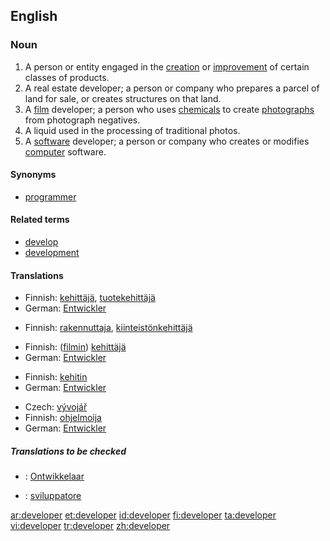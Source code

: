 ==English==

===Noun===
{{en-noun}}

# A person or entity engaged in the [[creation]] or [[improvement]] of certain classes of products.
# A real estate developer; a person or company who prepares a parcel of land for sale, or creates structures on that land.
# A [[film]] developer; a person who uses [[chemical]]s to create [[photograph]]s from photograph negatives.
# A liquid used in the processing of traditional photos.
# A [[software]] developer; a person or company who creates or modifies [[computer]] software.

====Synonyms====
*{{italbrac-colon|person or company who writes computer software}} [[programmer]]

====Related terms====
*[[develop]]
*[[development]]

====Translations====
{{trans-top|someone engaged product creation and improvement}}
*Finnish: [[kehittäjä]], [[tuotekehittäjä]]
*German: [[Entwickler]] {{m}}
{{trans-mid}}
{{trans-bottom}}

{{trans-top|real estate developer}}
*Finnish: [[rakennuttaja]], [[kiinteistönkehittäjä]]
{{trans-mid}}
{{trans-bottom}}

{{trans-top|film developer}}
*Finnish: ([[filmi|filmin]]) [[kehittäjä]]
*German: [[Entwickler]] {{m}}
{{trans-mid}}
{{trans-bottom}}

{{trans-top|liquid used in film processing}}
*Finnish: [[kehitin]]
*German: [[Entwickler]] {{m}}
{{trans-mid}}
{{trans-bottom}}

{{trans-top|software programmer}}
*Czech: [[vývojář]] {{m}}
*Finnish: [[ohjelmoija]]
*German: [[Entwickler]] {{m}}
{{trans-mid}}
{{trans-bottom}}

=====Translations to be checked=====
{{checktrans-top}}
*{{ttbc|Dutch}}: [[Ontwikkelaar]]
*{{ttbc|Italian}}: [[sviluppatore]] {{m}}
{{trans-bottom}}

[[ar:developer]]
[[et:developer]]
[[id:developer]]
[[fi:developer]]
[[ta:developer]]
[[vi:developer]]
[[tr:developer]]
[[zh:developer]]